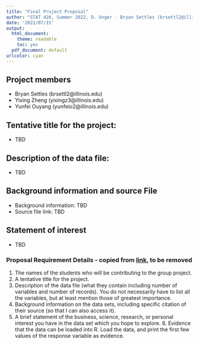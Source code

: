 ```yaml
---
title: "Final Project Proposal"
author: "STAT 420, Summer 2022, D. Unger - Bryan Settles (brsettl2@illinois.edu), Yixing Zheng (yixingz3@illinois.edu), Yunfei Ouyang (yunfeio2@illinois.edu)"
date: '2022/07/15'
output:
  html_document: 
    theme: readable
    toc: yes
  pdf_document: default
urlcolor: cyan
---
```


## Project members
- Bryan Settles (brsettl2@illinois.edu)
- Yixing Zheng (yixingz3@illinois.edu)
- Yunfei Ouyang (yunfeio2@illinois.edu)

## Tentative title for the project:
- TBD

## Description of the data file:
- TBD

## Background information and source File
- Background information: TBD
- Source file link: TBD

## Statement of interest
- TBD

### Proposal Requirement Details - copied from [link](https://d18ky98rnyall9.cloudfront.net/IAZ-yE1WQPWGfshNVoD1SQ_9a94df6ec90a4643aad57503dfa2a4f1_data-project-su22.html?Expires=1657670400&Signature=VMojb1hefG77MgFJs0RoNvLgYMImCXkRnEibC8TN05Rk6Kysbry1S-cXv7aFPneyLSL8CkzbS7mhbLseD6kaT5EZazkB1WuNehHztKeEV4WjZPACug~LoGMtD9x0TJ3rXmtBpNvAbkVIROeLa4-DiYubaihW3RZzdeMF3L11ghs_&Key-Pair-Id=APKAJLTNE6QMUY6HBC5A), to be removed
1. The names of the students who will be contributing to the group project.
2. A tentative title for the project.
3. Description of the data file (what they contain including number of variables and number of records). You do not necessarily have to list all the variables, but at least mention those of greatest importance.
4. Background information on the data sets, including specific citation of their source (so that I can also access it).
5. A brief statement of the business, science, research, or personal interest you have in the data set which you hope to explore. 6. Evidence that the data can be loaded into R. Load the data, and print the first few values of the response variable as evidence.
